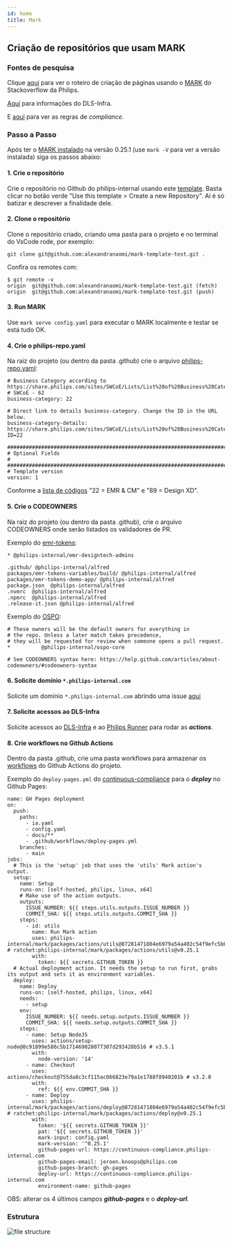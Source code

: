```yaml
---
id: home
title: Mark
---
```


## Criação de repositórios que usam MARK

### Fontes de pesquisa

Clique [aqui](https://philips.stackenterprise.co/questions/2241?rq=1#openInNewTab) para ver o roteiro de criação de páginas usando o [MARK](https://www.dls.philips.com/app/mark/#openInNewTab) do Stackoverflow da Philips.

[Aqui](https://dls-infra.internal.philips/#dls-infra#openInNewTab) para informações do DLS-Infra.

E [aqui](https://continuous-compliance.philips-internal.com/rules#rules#openInNewTab) para ver as regras de *compliance*.

### Passo a Passo

Após ter o [MARK instalado](https://www.dls.philips.com/app/mark/setup-and-workflow/installation#nodejs-145#openInNewTab) na versão 0.25.1 (use `mark -V` para ver a versão instalada) siga os passos abaixo:

#### 1. Crie o repositório 

Crie o repositório no Github do philips-internal usando este [template](https://github.com/philips-internal/mark-template#openInNewTab). Basta clicar no botão verde "Use this template > Create a new Repository". Aí é só batizar e descrever a finalidade dele.

#### 2. Clone o repositório

Clone o repositório criado, criando uma pasta para o projeto e no terminal do VsCode rode, por exemplo:

```
git clone git@github.com:alexandranaomi/mark-template-test.git . 
```

Confira os remotes com:

```
$ git remote -v
origin  git@github.com:alexandranaomi/mark-template-test.git (fetch)
origin  git@github.com:alexandranaomi/mark-template-test.git (push)
```

#### 3. Run MARK

Use `mark serve config.yaml` para executar o MARK localmente e testar se está tudo OK.

#### 4. Crie o philips-repo.yaml

Na raiz do projeto (ou dentro da pasta .github) crie o arquivo [philips-repo.yaml](https://continuous-compliance.philips-internal.com/rules/89b2a779-0fab-423c-99b9-ed88d958f19d#description#openInNewTab):

```
# Business Category according to https://share.philips.com/sites/SWCoE/Lists/List%20of%20Business%20Categories/AllItems.aspx
# SWCoE - 62
business-category: 22

# Direct link to details business-category. Change the ID in the URL below.
business-category-details: https://share.philips.com/sites/SWCoE/Lists/List%20of%20Business%20Categories/DispForm.aspx?ID=22

####################################################################################################################
# Optional Fields                                                                                                  #
####################################################################################################################
# Template version
version: 1
```

Conforme a [lista de códigos](https://share.philips.com/sites/SWCoE/Lists/List%20of%20Business%20Categories/AllItems.aspx?sortField=ID&isAscending=true&viewid=bf5cc3e1%2D6fe3%2D4c0c%2D8e94%2D8c04c26a40a2#openInNewTab) "22 = EMR & CM" e "89 = Design XD".

#### 5. Crie o CODEOWNERS

Na raiz do projeto (ou dentro da pasta .github), crie o arquivo CODEOWNERS onde serão listados os validadores de PR. 

Exemplo do [emr-tokens](https://github.com/philips-internal/emr-tokens/blob/dev/.github/CODEOWNERS#openInNewTab):

```
* @philips-internal/emr-designtech-admins

.github/ @philips-internal/alfred
packages/emr-tokens-variables/build/ @philips-internal/alfred
packages/emr-tokens-demo-app/ @philips-internal/alfred
package.json  @philips-internal/alfred
.nvmrc  @philips-internal/alfred
.npmrc  @philips-internal/alfred
.release-it.json @philips-internal/alfred
```

Exemplo do [OSPO](https://github.com/philips-internal/OSPO/blob/main/CODEOWNERS#openInNewTab):

```
# These owners will be the default owners for everything in
# the repo. Unless a later match takes precedence,
# they will be requested for review when someone opens a pull request.
*          @philips-internal/ospo-core

# See CODEOWNERS syntax here: https://help.github.com/articles/about-codeowners/#codeowners-syntax
```

#### 6. Solicite domínio `*.philips-internal.com`

Solicite um domínio `*.philips-internal.com` abrindo uma issue [aqui](https://github.com/philips-internal/request-philips-internal-pages#openInNewTab)

#### 7. Solicite acessos ao DLS-Infra

Solicite acessos ao [DLS-Infra](https://dls-infra.internal.philips/how-to/access#access#openInNewTab) e ao [Philips Runner](https://dls-infra.internal.philips/how-to/request-philips-runners#request-philips-runner#openInNewTab) para rodar as *__actions__*.

#### 8. Crie workflows no Github Actions

Dentro da pasta .github, crie uma pasta workflows para armazenar os [workflows](https://www.dls.philips.com/app/mark/setup-and-workflow/setting-up-github-actions#about-github-actions#openInNewTab) do Github Actions do projeto.

Exemplo do `deploy-pages.yml` do [continuous-compliance](https://github.com/philips-internal/continuous-compliance/blob/main/.github/workflows/deploy-pages.yml#openInNewTab) para o *__deploy__* no Github Pages:

```
name: GH Pages deployment
on:
  push:
    paths:
      - ia.yaml
      - config.yaml
      - docs/**
      - .github/workflows/deploy-pages.yml
    branches:
      - main
jobs:
  # This is the 'setup' job that uses the 'utils' Mark action's output.
  setup:
    name: Setup
    runs-on: [self-hosted, philips, linux, x64]
    # Make use of the action outputs.
    outputs:
      ISSUE_NUMBER: ${{ steps.utils.outputs.ISSUE_NUMBER }}
      COMMIT_SHA: ${{ steps.utils.outputs.COMMIT_SHA }}
    steps:
      - id: utils
        name: Run Mark action
        uses: philips-internal/mark/packages/actions/utils@87281471804e6979a54a402c54f9efc5bbd73288 # ratchet:philips-internal/mark/packages/actions/utils@v0.25.1
        with:
          token: ${{ secrets.GITHUB_TOKEN }}
  # Actual deployment action. It needs the setup to run first, grabs its output and sets it as environment variables.
  deploy:
    name: Deploy
    runs-on: [self-hosted, philips, linux, x64]
    needs:
      - setup
    env:
      ISSUE_NUMBER: ${{ needs.setup.outputs.ISSUE_NUMBER }}
      COMMIT_SHA: ${{ needs.setup.outputs.COMMIT_SHA }}
    steps:
      - name: Setup NodeJS
        uses: actions/setup-node@8c91899e586c5b171469028077307d293428b516 # v3.5.1
        with:
          node-version: '14'
      - name: Checkout
        uses: actions/checkout@755da8c3cf115ac066823e79a1e1788f8940201b # v3.2.0
        with:
          ref: ${{ env.COMMIT_SHA }}
      - name: Deploy
        uses: philips-internal/mark/packages/actions/deploy@87281471804e6979a54a402c54f9efc5bbd73288 # ratchet:philips-internal/mark/packages/actions/deploy@v0.25.1
        with:
          token: '${{ secrets.GITHUB_TOKEN }}'
          pat: '${{ secrets.GITHUB_TOKEN }}'
          mark-input: config.yaml
          mark-version: '^0.25.1'
          github-pages-url: https://continuous-compliance.philips-internal.com
          github-pages-email: jeroen.knoops@philips.com
          github-pages-branch: gh-pages
          deploy-url: https://continuous-compliance.philips-internal.com
          environment-name: github-pages
```
OBS: alterar os 4 últimos campos *__github-pages__* e o *__deploy-url__*.

### Estrutura

![file structure](./assets/file-structure.PNG)



